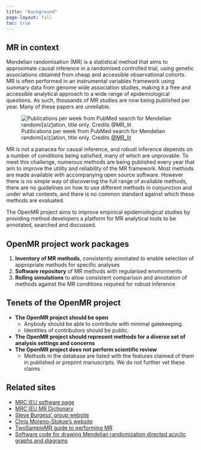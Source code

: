 ```yaml
---
title: "Background"
page-layout: full
toc: true
---
```


## MR in context

Mendelian randomisation (MR) is a statistical method that aims to approximate causal inference in a randomised controlled trial, using genetic associations obtained from cheap and accessible observational cohorts. MR is often performed in an instrumental variables framework using summary data from genome wide association studies, making it a free and accessible analytical approach to a wide range of epidemiological questions. As such, thousands of MR studies are now being published per year. Many of these papers are unreliable.

![Publications per week from PubMed search for Mendelian randomi[s/z]ation, title only. Credits [@MR_lit](https://twitter.com/Mendelian_lit)](https://github.com/explodecomputer/PubmedPlot/blob/gh-pages/articles/mr_files/figure-html/mr_fig-1.png?raw=true)

MR is not a panacea for causal inference, and robust inference depends on a number of conditions being satisfied, many of which are unprovable. To meet this challenge, numerous methods are being published every year that aim to improve the utility and reliability of the MR framework. Most methods are made available with accompanying open source software. However there is no simple way of discovering the full range of available methods, there are no guidelines on how to use different methods in conjunction and under what contexts, and there is no common standard against which these methods are evaluated.

The OpenMR project aims to improve empirical epidemiological studies by providing method developers a platform for MR analytical tools to be annotated, searched and discussed.

## OpenMR project work packages

1. **Inventory of MR methods**, consistently annotated to enable selection of appropriate methods for specific analyses
2. **Software repository** of MR methods with regularised environments
3. **Rolling simulations** to allow consistent comparison and annotation of methods against the MR conditions required for robust inference


## Tenets of the OpenMR project

- **The OpenMR project should be open**
    - Anybody should be able to contribute with minimal gatekeeping.
    - Identities of contributors should be public.
- **The OpenMR project should represent methods for a diverse set of analysis settings and concerns**
- **The OpenMR project does not perform scientific review**
    - Methods in the database are listed with the features claimed of them in published or preprint manuscripts. We do not further vet these claims

## Related sites

* [MRC IEU software page](https://mrcieu.github.io/#software-overview)
* [MRC IEU MR Dictionary](https://mr-dictionary.mrcieu.ac.uk)
* [Steve Burgess' group website](https://www.mendelianrandomization.com/index.php/software-code)
* [Chris Moreno-Stokoe's website](https://www.morenostok.io/mrsoftwarelist.html)
* [TwoSampleMR guide to performing MR](https://mrcieu.github.io/TwoSampleMR/)
* [Software code for drawing Mendelian randomization directed acyclic graphs and diagrams](https://remlapmot.github.io/mrdags/)
